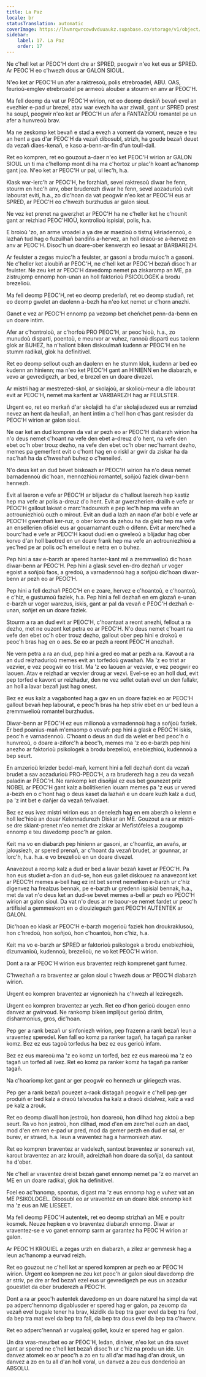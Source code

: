 ```yaml
---
title: La Paz
locale: br
statusTranslation: automatic
coverImage: https://lhvmrqwrcowdvduuaukz.supabase.co/storage/v1/object/public/strapi-uploads/small_cover-educacion-fundamental.webp-2d51a7828a2b1309555be27f7e2a61a0.webp
sidebar:
    label: 17. La Paz
    order: 17
---
```

Ne c'hell ket ar PEOC'H dont dre ar SPRED, peogwir n'eo ket eus ar SPRED. Ar PEOC'H eo c'hwezh dous ar GALON SIOUL.

N'eo ket ar PEOC'H un afer a raktresoù, polis etrebroadel, ABU. OAS, feurioù-emglev etrebroadel pe armeoù alouber a stourm en anv ar PEOC'H.

Ma fell deomp da vat ur PEOC'H wirion, ret eo deomp deskiñ bevañ evel an evezhier e-pad ur brezel, atav war evezh ha war ziwall, gant ur SPRED prest ha soupl, peogwir n'eo ket ar PEOC'H un afer a FANTAZIOÙ romantel pe un afer a hunvreoù brav.

Ma ne zeskomp ket bevañ e stad a evezh a voment da voment, neuze e teu an hent a gas d'ar PEOC'H da vezañ dibosubl, strizh, ha goude bezañ deuet da vezañ diaes-kenañ, e kaso a-benn-ar-fin d'un toull-dall.

Ret eo kompren, ret eo gouzout a-daer n'eo ket PEOC'H wirion ar GALON SIOUL un ti ma c'hellomp mont di ha ma c'hortoz ur plac'h koant ac'hanomp gant joa. N'eo ket ar PEOC'H ur pal, ul lec'h, h.a.

Klask war-lerc'h ar PEOC'H, he forzhiañ, sevel raktresoù diwar he fenn, stourm en hec'h anv, ober bruderezh diwar he fenn, sevel aozadurioù evit labourat eviti, h.a., zo dic'hoan da vat peogwir n'eo ket ar PEOC'H eus ar SPRED, ar PEOC'H eo c'hwezh burzhudus ar galon sioul.

Ne vez ket prenet na gwerzhet ar PEOC'H ha ne c'heller ket he c'hounit gant ar reizhiad PEOC'HIOÙ, kontrolioù ispisial, polis, h.a.

E broioù 'zo, an arme vroadel a ya dre ar maezioù o tistruj kêriadennoù, o lazhañ tud hag o fuzuilhañ bandiñs a-hervez, an holl draoù-se a-hervez en anv ar PEOC'H. Disoc'h un doare-ober kenwerzh eo liesaat ar BARBAREZH.

Ar feulster a zegas muioc'h a feulster, ar gasoni a brodu muioc'h a gasoni. Ne c'heller ket aloubiñ ar PEOC'H, ne c'hell ket ar PEOC'H bezañ disoc'h ar feulster. Ne zeu ket ar PEOC'H davedomp nemet pa ziskaromp an ME, pa zistrujomp ennomp hon-unan an holl faktorioù PSICOLOGEK a brodu brezelioù.

Ma fell deomp PEOC'H, ret eo deomp prederiañ, ret eo deomp studiañ, ret eo deomp gwelet an daolenn a-bezh ha n'eo ket nemet ur c'horn anezhi.

Ganet e vez ar PEOC'H ennomp pa vezomp bet cheñchet penn-da-benn en un doare intim.

Afer ar c'hontroloù, ar c'horfoù PRO PEOC'H, ar peoc'hioù, h.a., zo munudoù disparti, poentoù, e meurvor ar vuhez, rannoù disparti eus taolenn glok ar BUHEZ, ha n'hallont biken diskoulmañ kudenn ar PEOC'H en he stumm radikal, glok ha definitivel.

Ret eo deomp sellout ouzh an daolenn en he stumm klok, kudenn ar bed eo kudenn an hinienn; ma n'eo ket PEOC'H gant an HINIENN en he diabarzh, e vevo ar gevredigezh, ar bed, e brezel en un doare divezel.

Ar mistri hag ar mestrezed-skol, ar skolajoù, ar skolioù-meur a dle labourat evit ar PEOC'H, nemet ma karfent ar VARBAREZH hag ar FEULSTER.

Urgent eo, ret eo merkañ d'ar skolajidi ha d'ar skolajiadezed eus ar remziad nevez an hent da heuliañ, an hent intim a c'hell hon c'has gant resisder da PEOC'H wirion ar galon sioul.

Ne oar ket an dud kompren da vat ar pezh eo ar PEOC'H diabarzh wirion ha n'o deus nemet c'hoant na vefe den ebet a-dreuz d'o hent, na vefe den ebet oc'h ober trouz dezho, na vefe den ebet oc'h ober nec'hamant dezho, memes pa gemerfent evit o c'hont hag en o riskl ar gwir da ziskar ha da nac'hañ ha da c'hweshañ buhez o c'heneiled.

N'o deus ket an dud bevet biskoazh ar PEOC'H wirion ha n'o deus nemet barnadennoù dic'hoan, mennozhioù romantel, soñjoù faziek diwar-benn hennezh.

Evit al laeron e vefe ar PEOC'H ar blijadur da c'hallout laerezh hep kastiz hep ma vefe ar polis a-dreuz d'o hent. Evit ar gwerzherien-drailh e vefe ar PEOC'H gallout lakaat o marc'hadourezh e pep lec'h hep ma vefe an aotrouniezhioù ouzh o mirout. Evit an dud a lazh an naon d'ar bobl e vefe ar PEOC'H gwerzhañ ker-ruz, o ober korvo da zehou ha da gleiz hep ma vefe an ensellerien ofisiel eus ar gouarnamant ouzh o difenn. Evit ar merc'hed a bourc'had e vefe ar PEOC'H kaout dudi en o gweleoù a blijadur hag ober korvo d'an holl baotred en un doare frank hep ma vefe an aotrouniezhioù a yec'hed pe ar polis oc'h emellout e netra en o buhez.

Pep hini a sav e-barzh ar spered hanter-kant mil a zremmwelioù dic'hoan diwar-benn ar PEOC'H. Pep hini a glask sevel en-dro dezhañ ur voger egoist a soñjoù faos, a gredoù, a varnadennoù hag a soñjoù dic'hoan diwar-benn ar pezh eo ar PEOC'H.

Pep hini a fell dezhañ PEOC'H en e zoare, hervez e c'hoantoù, e c'hoantoù, e c'hiz, e gustumoù faziek, h.a. Pep hini a fell dezhañ en em glozañ e-unan e-barzh ur voger warezus, iskis, gant ar pal da vevañ e PEOC'H dezhañ e-unan, soñjet en un doare faziek.

Stourm a ra an dud evit ar PEOC'H, c'hoantaat a reont anezhi, fellout a ra dezho, met ne ouzont ket petra eo ar PEOC'H. N'o deus nemet c'hoant na vefe den ebet oc'h ober trouz dezho, gallout ober pep hini e drokoù e peoc'h bras hag en o aes. Se eo ar pezh a reont PEOC'H anezhañ.

Ne vern petra a ra an dud, pep hini a gred eo mat ar pezh a ra. Kavout a ra an dud reizhadurioù memes evit an torfedoù gwashañ. Ma 'z eo trist ar vezvier, e vez peogwir eo trist. Ma 'z eo laouen ar vezvier, e vez peogwir eo laouen. Atav e reizhad ar vezvier droug ar vezvi. Evel-se eo an holl dud, evit pep torfed e kavont ur reizhadur, den ne vez sellet outañ evel un den fallakr, an holl a lavar bezañ just hag onest.

Bez ez eus kalz a vagabonted hag a gav en un doare faziek eo ar PEOC'H gallout bevañ hep labourat, e peoc'h bras ha hep striv ebet en ur bed leun a zremmwelioù romantel burzhudus.

Diwar-benn ar PEOC'H ez eus milionoù a varnadennoù hag a soñjoù faziek. Er bed poanius-mañ m'emaomp o vevañ: pep hini a glask e PEOC'H iskis, peoc'h e varnadennoù. C'hoant o deus an dud da welet er bed peoc'h o hunvreoù, o doare a-ziforc'h a beoc'h, memes ma 'z eo e-barzh pep hini anezho ar faktorioù psikologek a brodu brezelioù, enebiezhioù, kudennoù a bep seurt.

En amzerioù krizder bedel-mañ, kement hini a fell dezhañ dont da vezañ brudet a sav aozadurioù PRO-PEOC'H, a ra bruderezh hag a zeu da vezañ paladin ar PEOC'H. Ne rankomp ket disoñjal ez eus bet gounezet priz NOBEL ar PEOC'H gant kalz a bolitikerien louarn memes pa 'z eus ur vered a-bezh en o c'hont hag o deus kaset da lazhañ e un doare kuzh kalz a dud, pa 'z int bet e dañjer da vezañ teñvalaet.

Bez ez eus ivez mistri wirion eus an denelezh hag en em aberzh o kelenn e holl lec'hioù an douar Kelennadurezh Diskar an ME. Gouzout a ra ar mistri-se dre skiant-prenet n'eo nemet dre ziskar ar Mefistófeles a zougomp ennomp e teu davedomp peoc'h ar galon.

Keit ma vo en diabarzh pep hinienn ar gasoni, ar c'hoantiz, an avañs, ar jalousiezh, ar spered prenañ, ar c'hoant da vezañ brudet, ar gounnar, ar lorc'h, h.a. h.a. e vo brezelioù en un doare divezel.

Anavezout a reomp kalz a dud er bed a lavar bezañ kavet ar PEOC'H. Pa hon eus studiet a-don an dud-se, hon eus gallet diskouez na anavezont ket ar PEOC'H memes a-bell hag ez int bet serret nemetken e-barzh ur c'hiz digenvez ha frealzus bennak, pe e-barzh ur gredenn ispisial bennak, h.a., met da vat n'o deus ket an dud-se bevet memes a-bell ar pezh eo PEOC'H wirion ar galon sioul. Da vat n'o deus ar re baour-se nemet fardet ur peoc'h artifisiel a gemmeskont en o diouiziegezh gant PEOC'H AUTENTEK ar GALON.

Dic'hoan eo klask ar PEOC'H e-barzh mogerioù faziek hon droukraklusoù, hon c'hredoù, hon soñjoù, hon c'hoantoù, hon c'hiz, h.a.

Keit ma vo e-barzh ar SPRED ar faktorioù psikologek a brodu enebiezhioù, dizunvanioù, kudennoù, brezelioù, ne vo ket PEOC'H wirion.

Dont a ra ar PEOC'H wirion eus braventez reizh komprenet gant furnez.

C'hwezhañ a ra braventez ar galon sioul c'hwezh dous ar PEOC'H diabarzh wirion.

Urgent eo kompren braventez ar vignoniezh ha c'hwezh al leziregezh.

Urgent eo kompren braventez ar yezh. Ret eo d'hon gerioù dougen enno danvez ar gwirvoud. Ne rankomp biken implijout gerioù diritm, disharmonius, gros, dic'hoan.

Pep ger a rank bezañ ur sinfoniezh wirion, pep frazenn a rank bezañ leun a vraventez speredel. Ken fall eo komz pa ranker tagañ, ha tagañ pa ranker komz. Bez ez eus tagoù torfedus ha bez ez eus gerioù infam.

Bez ez eus mareoù ma 'z eo komz un torfed, bez ez eus mareoù ma 'z eo tagañ un torfed all ivez. Ret eo komz pa ranker komz ha tagañ pa ranker tagañ.

Na c'hoariomp ket gant ar ger peogwir eo hennezh ur giriegezh vras.

Pep ger a rank bezañ pouezet a-raok distagañ peogwir e c'hell pep ger produiñ er bed kalz a draoù talvoudus ha kalz a draoù didalvez, kalz a vad pe kalz a zrouk.

Ret eo deomp diwall hon jestroù, hon doareoù, hon dilhad hag aktoù a bep seurt. Ra vo hon jestroù, hon dilhad, mod d'en em zerc'hel ouzh an daol, mod d'en em ren e-pad ur pred, mod da gemer perzh en dud er sal, er burev, er straed, h.a. leun a vraventez hag a harmoniezh atav.

Ret eo kompren braventez ar vadelezh, santout braventez ar sonerezh vat, karout braventez an arz krouiñ, adreizhañ hon doare da soñjal, da santout ha d'ober.

Ne c'hell ar vraventez dreist bezañ ganet ennomp nemet pa 'z eo marvet an ME en un doare radikal, glok ha definitivel.

Foel eo ac'hanomp, spontus, digast ma 'z eus ennomp hag e vuhez vat an ME PSIKOLOGEL. Dibosubl eo ar vraventez en un doare klok ennomp keit ma 'z eus an ME LIESEET.

Ma fell deomp PEOC'H autentek, ret eo deomp strizhañ an ME e poultr kosmek. Neuze hepken e vo braventez diabarzh ennomp. Diwar ar vraventez-se e vo ganet ennomp sarm ar garantez ha PEOC'H wirion ar galon.

Ar PEOC'H KROUIEL a zegas urzh en diabarzh, a zilez ar gemmesk hag a leun ac'hanomp a eurvad reizh.

Ret eo gouzout ne c'hell ket ar spered kompren ar pezh eo ar PEOC'H wirion. Urgent eo kompren ne zeu ket peoc'h ar galon sioul davedomp dre ar striv, pe dre ar fed bezañ ezel eus ur gevredigezh pe eus un aozadur gouestlet da ober bruderezh a PEOC'H.

Dont a ra ar peoc'h autentek davedomp en un doare naturel ha simpl da vat pa adperc'hennomp digablusder er spered hag er galon, pa zeuomp da vezañ evel bugale tener ha brav, kizidik da bep tra gaer evel da bep tra foel, da bep tra mat evel da bep tra fall, da bep tra dous evel da bep tra c'hwerv.

Ret eo adperc'hennañ ar vugaleaj gollet, koulz er spered hag er galon.

Un dra vras-meurbet eo ar PEOC'H, ledan, diniver, n'eo ket un dra savet gant ar spered ne c'hell ket bezañ disoc'h ur c'hiz na produ un ide. Un danvez atomek eo ar peoc'h a zo en tu all d'ar mad hag d'an drouk, un danvez a zo en tu all d'an holl voral, un danvez a zeu eus donderioù an ABSOLU.

